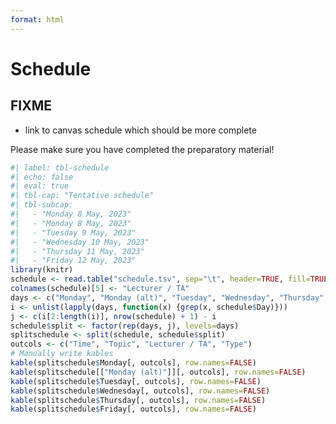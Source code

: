 ```yaml
---
format: html
---
```


# Schedule

::: {.callout-warning}
## FIXME
- link to canvas schedule which should be more complete
:::

::: {.callout-note}
Please make sure you have completed the preparatory material!
:::


```r
#| label: tbl-schedule
#| echo: false
#| eval: true
#| tbl-cap: "Tentative schedule"
#| tbl-subcap:
#|   - "Monday 8 May, 2023"
#|   - "Monday 8 May, 2023"
#|   - "Tuesday 9 May, 2023"
#|   - "Wednesday 10 May, 2023"
#|   - "Thursday 11 May, 2023"
#|   - "Friday 12 May, 2023"
library(knitr)
schedule <- read.table("schedule.tsv", sep="\t", header=TRUE, fill=TRUE)
colnames(schedule)[5] <- "Lecturer / TA"
days <- c("Monday", "Monday (alt)", "Tuesday", "Wednesday", "Thursday", "Friday")
i <- unlist(lapply(days, function(x) {grep(x, schedule$Day)}))
j <- c(i[2:length(i)], nrow(schedule) + 1) - i
schedule$split <- factor(rep(days, j), levels=days)
splitschedule <- split(schedule, schedule$split)
outcols <- c("Time", "Topic", "Lecturer / TA", "Type")
# Manually write kables
kable(splitschedule$Monday[, outcols], row.names=FALSE)
kable(splitschedule[["Monday (alt)"]][, outcols], row.names=FALSE)
kable(splitschedule$Tuesday[, outcols], row.names=FALSE)
kable(splitschedule$Wednesday[, outcols], row.names=FALSE)
kable(splitschedule$Thursday[, outcols], row.names=FALSE)
kable(splitschedule$Friday[, outcols], row.names=FALSE)
```
